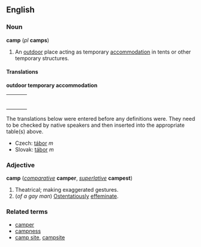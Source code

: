 ==English==
=== Noun ===
'''camp''' (''pl'' '''camps''')

#An [[outdoor]] place acting as temporary [[accommodation]] in tents or other temporary structures.

==== Translations ====

'''outdoor temporary accommodation'''
{| border=0  width=100%
|-
|bgcolor="#FFFFE0" valign=top width=48%|
{|
|}
| width=1% |
|bgcolor="#FFFFE0" valign=top width=48%|
{|
|}
|}

The translations below were entered before any definitions were.  They need to be checked by native speakers and then inserted into the appropriate table(s) above.
* Czech: [[tábor]] ''m''
* Slovak: [[tábor#Slovak|tábor]] ''m''

===Adjective===
'''camp''' (''[[comparative]]'' '''camper''', ''[[superlative]]'' '''campest''')

#Theatrical; making exaggerated gestures.
#(''of a gay man'') [[Ostentatiously]] [[effeminate]].

===Related terms===
*[[camper]]
*[[campness]]
*[[camp site]], [[campsite]]